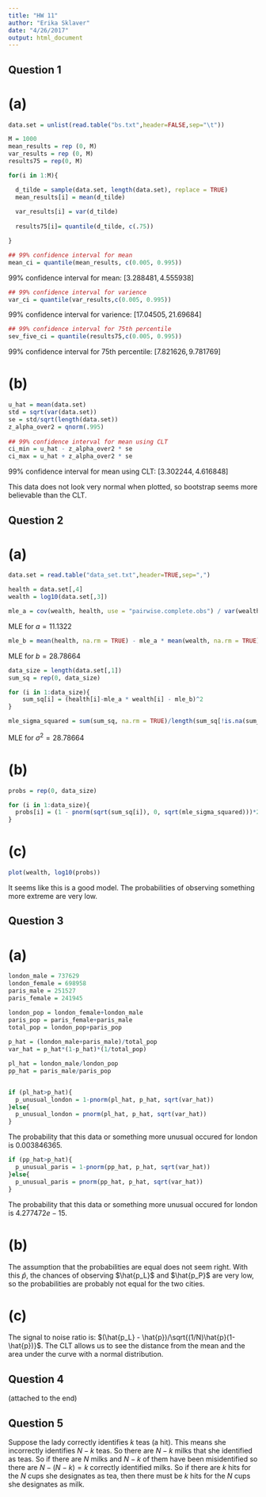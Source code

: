 ```yaml
---
title: "HW 11"
author: "Erika Sklaver"
date: "4/26/2017"
output: html_document
---
```


## Question 1 
# (a)
```r
data.set = unlist(read.table("bs.txt",header=FALSE,sep="\t"))

M = 1000
mean_results = rep (0, M)
var_results = rep (0, M)
results75 = rep(0, M)

for(i in 1:M){

  d_tilde = sample(data.set, length(data.set), replace = TRUE)
  mean_results[i] = mean(d_tilde)
  
  var_results[i] = var(d_tilde)
  
  results75[i]= quantile(d_tilde, c(.75))

}

## 99% confidence interval for mean 
mean_ci = quantile(mean_results, c(0.005, 0.995))
```
99% confidence interval for mean: $[3.288481, 4.555938]$

```r
## 99% confidence interval for varience
var_ci = quantile(var_results,c(0.005, 0.995))
```
99% confidence interval for varience: $[17.04505, 21.69684]$

```r
## 99% confidence interval for 75th percentile 
sev_five_ci = quantile(results75,c(0.005, 0.995))
```
99% confidence interval for 75th percentile: $[7.821626, 9.781769]$

# (b)
```r
u_hat = mean(data.set)
std = sqrt(var(data.set))
se = std/sqrt(length(data.set))
z_alpha_over2 = qnorm(.995)
  
## 99% confidence interval for mean using CLT
ci_min = u_hat - z_alpha_over2 * se
ci_max = u_hat + z_alpha_over2 * se
```
99% confidence interval for mean using CLT: $[3.302244, 4.616848]$

This data does not look very normal when plotted, so bootstrap seems more believable than the CLT.

## Question 2 

# (a)

```r
data.set = read.table("data_set.txt",header=TRUE,sep=",")

health = data.set[,4]
wealth = log10(data.set[,3])

mle_a = cov(wealth, health, use = "pairwise.complete.obs") / var(wealth, na.rm = TRUE)
```
MLE for $a = 11.1322$

```r
mle_b = mean(health, na.rm = TRUE) - mle_a * mean(wealth, na.rm = TRUE)
```
MLE for $b = 28.78664$

```r
data_size = length(data.set[,1])
sum_sq = rep(0, data_size) 

for (i in 1:data_size){
    sum_sq[i] = (health[i]-mle_a * wealth[i] - mle_b)^2
}

mle_sigma_squared = sum(sum_sq, na.rm = TRUE)/length(sum_sq[!is.na(sum_sq)])
```
MLE for $\sigma^2 = 28.78664$

# (b)

```r
probs = rep(0, data_size)

for (i in 1:data_size){
  probs[i] = (1 - pnorm(sqrt(sum_sq[i]), 0, sqrt(mle_sigma_squared)))*2 
}
```

# (c)

```r
plot(wealth, log10(probs))
```

It seems like this is a good model. The probabilities of observing something more extreme are very low. 

## Question 3 

# (a)

```r
london_male = 737629
london_female = 698958
paris_male = 251527
paris_female = 241945

london_pop = london_female+london_male
paris_pop = paris_female+paris_male
total_pop = london_pop+paris_pop
  
p_hat = (london_male+paris_male)/total_pop
var_hat = p_hat*(1-p_hat)*(1/total_pop)

pl_hat = london_male/london_pop
pp_hat = paris_male/paris_pop


if (pl_hat>p_hat){
  p_unusual_london = 1-pnorm(pl_hat, p_hat, sqrt(var_hat))
}else{
  p_unusual_london = pnorm(pl_hat, p_hat, sqrt(var_hat))
}
```
The probability that this data or something more unusual occured for london is $0.003846365$. 

```r
if (pp_hat>p_hat){
  p_unusual_paris = 1-pnorm(pp_hat, p_hat, sqrt(var_hat))
}else{
  p_unusual_paris = pnorm(pp_hat, p_hat, sqrt(var_hat))
}
```

The probability that this data or something more unusual occured for london is $4.277472e-15$. 

# (b)

The assumption that the probabilities are equal does not seem right. With this $\hat{p}$, the chances of observing $\hat{p_L}$ and $\hat{p_P}$ are very low, so the probabilities are probably not equal for the two cities. 

# (c)

The signal to noise ratio is: $(\hat{p_L} - \hat{p})/\sqrt{(1/N)\hat{p}(1-\hat{p})}$. The CLT allows us to see the distance from the mean and the area under the curve with a normal distribution. 

## Question 4
(attached to the end)

## Question 5 
Suppose the lady correctly identifies $k$ teas (a hit). This means she incorrectly identifies $N-k$ teas. So there are $N-k$ milks that she identified as teas. So if there are $N$ milks and $N-k$ of them have been misidentified so there are $N-(N-k) = k$ correctly identified milks. So if there are $k$ hits for the $N$ cups she designates as tea, then there must be $k$ hits for the $N$ cups she designates as milk. 
